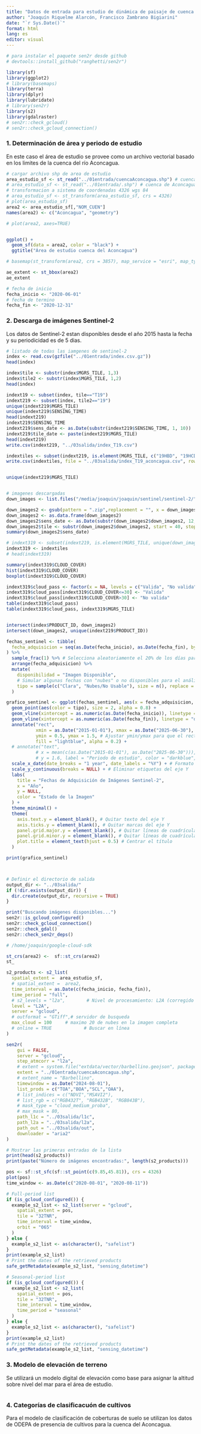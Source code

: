 ```yaml
---
title: "Datos de entrada para estudio de dinámica de paisaje de cuenca del río Aconcagua"
author: "Joaquín Riquelme Alarcón, Francisco Zambrano Bigiarini"
date: "`r Sys.Date()`"
format: html
lang: es
editor: visual
---
```


```r

# para instalar el paquete sen2r desde github
# devtools::install_github("ranghetti/sen2r")

library(sf)
library(ggplot2)
# library(basemaps)
library(terra) 
library(dplyr)
library(lubridate)
# library(sen2r)
library(s2)
library(gdalraster)
# sen2r::check_gcloud()
# sen2r::check_gcloud_connection()

```

### 1. Determinación de área y periodo de estudio

En este caso el área de estudio se provee como un archivo vectorial basado en los limites de la cuenca del río Aconcagua.

```r

# cargar archivo shp de area de estudio
area_estudio_sf <- st_read("../01entrada/cuencaAconcagua.shp") # cuenca de Aconcagua
# area_estudio_sf <- st_read("../01entrada/.shp") # cuenca de Aconcagua
# transformacion a sistema de coordenadas 4326 wgs 84
# area_estudio_sf <- st_transform(area_estudio_sf, crs = 4326)
# plot(area_estudio_sf)
area2 <- area_estudio_sf[,"NOM_CUEN"]
names(area2) <- c("Aconcagua", "geometry")

# plot(area2, axes=TRUE)


ggplot() + 
  geom_sf(data = area2, color = "black") +
  ggtitle("Área de estudio cuenca del Aconcagua")

# basemap(st_transform(area2, crs = 3857), map_service = "esri", map_type = "world_imagery")

ae_extent <- st_bbox(area2)
ae_extent

# fecha de inicio
fecha_inicio <- "2020-06-01"
# fecha de termino 
fecha_fin <- "2020-12-31"


```

### 2. Descarga de imágenes Sentinel-2

Los datos de Sentinel-2 estan disponibles desde el año 2015 hasta la fecha y su periodicidad es de 5 dias.

```r
# listado de todas las iamgenes de sentinel-2
index <- read.csv(gzfile("../01entrada/index.csv.gz"))
head(index)

index$tile <- substr(index$MGRS_TILE, 1,3)
index$tile2 <- substr(index$MGRS_TILE, 1,2)
head(index)

indext19 <- subset(index, tile=="T19")
indext219 <- subset(index, tile2=="19")
unique(indext219$MGRS_TILE)
unique(indext219$SENSING_TIME)
head(indext219)
indext219$SENSING_TIME
indext219$sens_date <- as.Date(substr(indext219$SENSING_TIME, 1, 10))
indext219$tile_date <- paste(indext219$MGRS_TILE)
head(indext219)
write.csv(indext219, "../03salida/index_T19.csv")

indextiles <- subset(indext219, is.element(MGRS_TILE, c("19HBD", "19HCD", "19HDD","19HCE")))
write.csv(indextiles, file = "../03salida/index_T19_aconcagua.csv", row.names = FALSE)


unique(indext219$MGRS_TILE)


# imagenes descargadas
down_images <- list.files("/media/joaquin/joaquin/sentinel/sentinel-2/")

down_images2 <- gsub(pattern = ".zip",replacement = "", x = down_images)
down_images2 <- as.data.frame(down_images2)
down_images2$sens_date <- as.Date(substr(down_images2$down_images2, 12, 19), format = "%Y%m%d")
down_images2$tile <- substr(down_images2$down_images2, start = 40, stop = 44)
summary(down_images2$sens_date)

# indext319 <- subset(indext219, is.element(MGRS_TILE, unique(down_images2$tile)))
indext319 <- indextiles
# head(indext319)

summary(indext319$CLOUD_COVER)
hist(indext319$CLOUD_COVER)
boxplot(indext319$CLOUD_COVER)

indext319$cloud_pass <- factor(x = NA, levels = c("Valida", "No valida"))
indext319$cloud_pass[indext319$CLOUD_COVER<=30] <- "Valida"
indext319$cloud_pass[indext319$CLOUD_COVER>30] <- "No valida"
table(indext319$cloud_pass)
table(indext319$cloud_pass, indext319$MGRS_TILE)


intersect(index$PRODUCT_ID, down_images2)
intersect(down_images2, unique(indext219$PRODUCT_ID))
```



```r



fechas_sentinel <- tibble(
  fecha_adquisicion = seq(as.Date(fecha_inicio), as.Date(fecha_fin), by = "week")
) %>%
  sample_frac(1) %>% # Selecciona aleatoriamente el 20% de los días para simular adquisiciones
  arrange(fecha_adquisicion) %>%
  mutate(
    disponibilidad = "Imagen Disponible",
    # Simular algunas fechas con "nubes" o no disponibles para el análisis
    tipo = sample(c("Clara", "Nubes/No Usable"), size = n(), replace = TRUE, prob = c(0.8, 0.2))
  )

grafico_sentinel <- ggplot(fechas_sentinel, aes(x = fecha_adquisicion, y = 1)) +
  geom_point(aes(color = tipo), size = 2, alpha = 0.8) + 
  geom_vline(xintercept = as.numeric(as.Date(fecha_inicio)), linetype = "dashed", color = "grey50") +
  geom_vline(xintercept = as.numeric(as.Date(fecha_fin)), linetype = "dashed", color = "grey50") +
  annotate("rect",
           xmin = as.Date("2015-01-01"), xmax = as.Date("2025-06-30"),
           ymin = 0.5, ymax = 1.5, # Ajustar ymin/ymax para que el rectángulo abarque los puntos
           fill = "lightblue", alpha = 0.2) +
  # annotate("text",
           # x = mean(c(as.Date("2015-01-01"), as.Date("2025-06-30"))),
           # y = 1.6, label = "Periodo de estudio", color = "darkblue", size = 4, fontface = "bold") +
  scale_x_date(date_breaks = "1 year", date_labels = "%Y") + # Formato del eje X
  scale_y_continuous(breaks = NULL) + # Eliminar etiquetas del eje Y
  labs(
    title = "Fechas de Adquisición de Imágenes Sentinel-2",
    x = "Año",
    y = NULL,
    color = "Estado de la Imagen"
  ) +
  theme_minimal() +
  theme(
    axis.text.y = element_blank(), # Quitar texto del eje Y
    axis.ticks.y = element_blank(), # Quitar marcas del eje Y
    panel.grid.major.y = element_blank(), # Quitar líneas de cuadrícula mayores del eje Y
    panel.grid.minor.y = element_blank(), # Quitar líneas de cuadrícula menores del eje Y
    plot.title = element_text(hjust = 0.5) # Centrar el título
  )

print(grafico_sentinel)



# Definir el directorio de salida
output_dir <- "../03salida/" 
if (!dir.exists(output_dir)) {
  dir.create(output_dir, recursive = TRUE)
}

print("Buscando imágenes disponibles...")
sen2r::is_gcloud_configured()
sen2r::check_gcloud_connection()
sen2r::check_gdal()
sen2r::check_sen2r_deps()

# /home/joaquin/google-cloud-sdk

st_crs(area2) <-  sf::st_crs(area2)
st_

s2_products <- s2_list(
  spatial_extent =  area_estudio_sf,
  # spatial_extent =  area2,
  time_interval = as.Date(c(fecha_inicio, fecha_fin)),
  time_period = "full",
  # s2_levels = "l2a",        # Nivel de procesamiento: L2A (corregido atmosféricamente)
  level = "L2A",        
  server = "gcloud", 
  # outformat = "GTiff",# servidor de busqueda
  max_cloud = 100     # maximo 20 de nubes en la imagen completa
  # online = TRUE            # Buscar en línea
)

sen2r(
    gui = FALSE,
    server = "gcloud",
    step_atmcorr = "l2a",
    # extent = system.file("extdata/vector/barbellino.geojson", package = "sen2r"),
    extent = "../01entrada/cuencaAconcagua.shp",
    # extent_name = "Barbellino",
    timewindow = as.Date("2024-08-01"),
    list_prods = c("TOA","BOA","SCL","OAA"),
    # list_indices = c("NDVI","MSAVI2"),
    # list_rgb = c("RGB432T", "RGB432B", "RGB843B"),
    # mask_type = "cloud_medium_proba",
    # max_mask = 80,
    path_l1c = "../03salida/l1c",
    path_l2a = "../03salida/l2a",
    path_out = "../03salida/out",
    downloader = "aria2"
)

# Mostrar las primeras entradas de la lista
print(head(s2_products))
print(paste("Número de imágenes encontradas:", length(s2_products)))

pos <- sf::st_sfc(sf::st_point(c(9.85,45.81)), crs = 4326)
plot(pos)
time_window <- as.Date(c("2020-08-01", "2020-08-11"))

# Full-period list
if (is_gcloud_configured()) {
  example_s2_list <- s2_list(server = "gcloud",
    spatial_extent = pos,
    tile = "32TNR",
    time_interval = time_window,
    orbit = "065"
  )
} else {
  example_s2_list <- as(character(), "safelist")
}
print(example_s2_list)
# Print the dates of the retrieved products
safe_getMetadata(example_s2_list, "sensing_datetime")

# Seasonal-period list
if (is_gcloud_configured()) {
  example_s2_list <- s2_list(
    spatial_extent = pos,
    tile = "32TNR",
    time_interval = time_window,
    time_period = "seasonal"
  )
} else {
  example_s2_list <- as(character(), "safelist")
}
print(example_s2_list)
# Print the dates of the retrieved products
safe_getMetadata(example_s2_list, "sensing_datetime")


```

### 3. Modelo de elevación de terreno

Se utilizará un modelo digital de elevación como base para asignar la altitud sobre nivel del mar para el área de estudio.
```r

```


### 4. Categorías de clasificacuón de cultivos

Para el modelo de clasificación de coberturas de suelo se utilizan los datos de ODEPA de presencia de cultivos para la cuenca del Aconcagua.

```r


```

